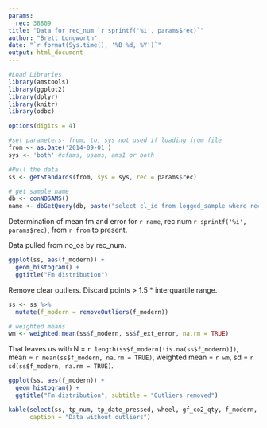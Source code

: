 ```yaml
---
params:
  rec: 38809
title: "Data for rec_num `r sprintf('%i', params$rec)`"
author: "Brett Longworth"
date: "`r format(Sys.time(), '%B %d, %Y')`"
output: html_document
---
```


```r
#Load Libraries
library(amstools)
library(ggplot2)
library(dplyr)
library(knitr)
library(odbc)

options(digits = 4)

#set parameters- from, to, sys not used if loading from file
from <- as.Date('2014-09-01')
sys <- 'both' #cfams, usams, ams1 or both

#Pull the data
ss <- getStandards(from, sys = sys, rec = params$rec) 

# get sample name
db <- conNOSAMS()
name <- dbGetQuery(db, paste("select cl_id from logged_sample where rec_num =", params$rec))
```

Determination of mean fm and error for `r name`, rec num `r sprintf('%i', params$rec)`, from `r from` to present.

Data pulled from no_os by rec_num.

```r
ggplot(ss, aes(f_modern)) +
  geom_histogram() +
  ggtitle("Fm distribution")
```

Remove clear outliers. Discard points > 1.5 * interquartile range.

```r
ss <- ss %>%
  mutate(f_modern = removeOutliers(f_modern))

# weighted means
wm <- weighted.mean(ss$f_modern, ss$f_ext_error, na.rm = TRUE)
```

That leaves us with N = `r length(ss$f_modern[!is.na(ss$f_modern)])`, mean = `r mean(ss$f_modern, na.rm = TRUE)`, weighted mean = `r wm`, sd = `r sd(ss$f_modern, na.rm = TRUE)`.

```r
ggplot(ss, aes(f_modern)) + 
  geom_histogram() + 
  ggtitle("Fm distribution", subtitle = "Outliers removed")
```


```r
kable(select(ss, tp_num, tp_date_pressed, wheel, gf_co2_qty, f_modern, f_ext_error),
      caption = "Data without outliers")
```

